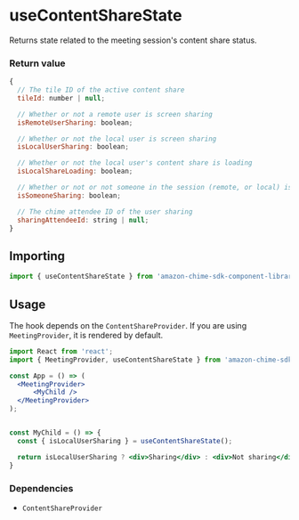 <Meta title="SDK Hooks/useContentShareState" />

# useContentShareState

Returns state related to the meeting session's content share status.

### Return value

```javascript
{
  // The tile ID of the active content share
  tileId: number | null;

  // Whether or not a remote user is screen sharing
  isRemoteUserSharing: boolean;

  // Whether or not the local user is screen sharing
  isLocalUserSharing: boolean;

  // Whether or not the local user's content share is loading
  isLocalShareLoading: boolean;

  // Whether or not or not someone in the session (remote, or local) is sharing
  isSomeoneSharing: boolean;

  // The chime attendee ID of the user sharing
  sharingAttendeeId: string | null;
}
```

## Importing

```javascript
import { useContentShareState } from 'amazon-chime-sdk-component-library-react';

```

## Usage

The hook depends on the `ContentShareProvider`. If you are using `MeetingProvider`, it is rendered by default.

```jsx
import React from 'react';
import { MeetingProvider, useContentShareState } from 'amazon-chime-sdk-component-library-react';

const App = () => (
  <MeetingProvider>
      <MyChild />
  </MeetingProvider>
);


const MyChild = () => {
  const { isLocalUserSharing } = useContentShareState();

  return isLocalUserSharing ? <div>Sharing</div> : <div>Not sharing</div>
}
```

### Dependencies

- `ContentShareProvider`
